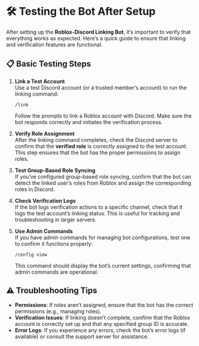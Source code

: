 # 🛠 Testing the Bot After Setup

After setting up the **Roblox-Discord Linking Bot**, it’s important to verify that everything works as expected. Here’s a quick guide to ensure that linking and verification features are functional.

## 📋 Basic Testing Steps

1. **Link a Test Account**  
   Use a test Discord account (or a trusted member’s account) to run the linking command:
   
   ```plaintext
   /link
   ```
   
   Follow the prompts to link a Roblox account with Discord. Make sure the bot responds correctly and initiates the verification process.

2. **Verify Role Assignment**  
   After the linking command completes, check the Discord server to confirm that the **verified role** is correctly assigned to the test account. This step ensures that the bot has the proper permissions to assign roles.

3. **Test Group-Based Role Syncing**  
   If you’ve configured group-based role syncing, confirm that the bot can detect the linked user’s roles from Roblox and assign the corresponding roles in Discord.

4. **Check Verification Logs**  
   If the bot logs verification actions to a specific channel, check that it logs the test account’s linking status. This is useful for tracking and troubleshooting in larger servers.

5. **Use Admin Commands**  
   If you have admin commands for managing bot configurations, test one to confirm it functions properly:

   ```plaintext
   /config view
   ```
   
   This command should display the bot’s current settings, confirming that admin commands are operational.

## ⚠️ Troubleshooting Tips

- **Permissions**: If roles aren’t assigned, ensure that the bot has the correct permissions (e.g., managing roles).
- **Verification Issues**: If linking doesn’t complete, confirm that the Roblox account is correctly set up and that any specified group ID is accurate.
- **Error Logs**: If you experience any errors, check the bot’s error logs (if available) or consult the support server for assistance.